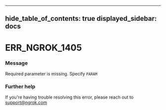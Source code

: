 

---
hide_table_of_contents: true
displayed_sidebar: docs
---


# ERR_NGROK_1405

### Message
Required parameter is missing. Specify `PARAM`

<ErrorDetails />



### Further help
If you're having trouble resolving this error, please reach out to [support@ngrok.com](mailto:support@ngrok.com?subject=Help%20with%20ERR_NGROK_1405)

